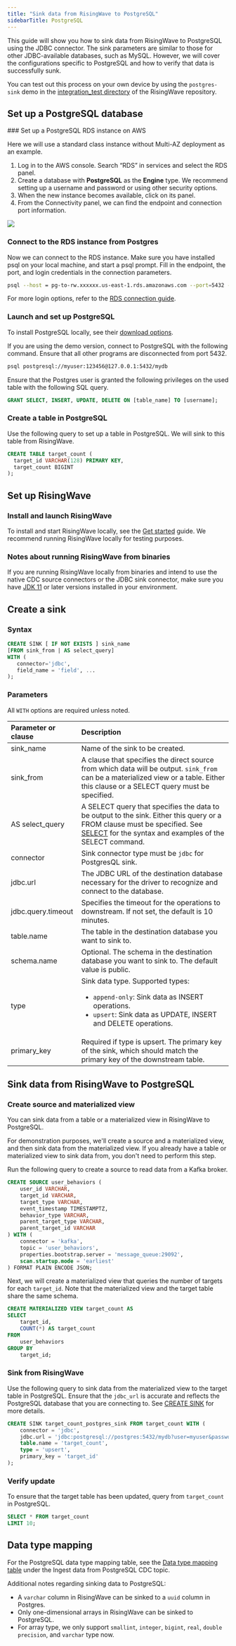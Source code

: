 ```yaml
---
title: "Sink data from RisingWave to PostgreSQL"
sidebarTitle: PostgreSQL
---
```


This guide will show you how to sink data from RisingWave to PostgreSQL using the JDBC connector. The sink parameters are similar to those for other JDBC-available databases, such as MySQL. However, we will cover the configurations specific to PostgreSQL and how to verify that data is successfully sunk.

You can test out this process on your own device by using the `postgres-sink` demo in the [integration\_test directory](https://github.com/risingwavelabs/risingwave/tree/main/integration%5Ftests) of the RisingWave repository.

## Set up a PostgreSQL database

<Tabs>
<Tab title="AWS RDS">
### Set up a PostgreSQL RDS instance on AWS

Here we will use a standard class instance without Multi-AZ deployment as an example.

1. Log in to the AWS console. Search “RDS” in services and select the RDS panel.
2. Create a database with **PostgreSQL** as the **Engine** type. We recommend setting up a username and password or using other security options.
3. When the new instance becomes available, click on its panel.
4. From the Connectivity panel, we can find the endpoint and connection port information.

<Frame>
  <img src="/images/pg-connection.png"/>
</Frame>

### Connect to the RDS instance from Postgres

Now we can connect to the RDS instance. Make sure you have installed psql on your local machine, and start a psql prompt. Fill in the endpoint, the port, and login credentials in the connection parameters.

```bash
psql --host = pg-to-rw.xxxxxx.us-east-1.rds.amazonaws.com --port=5432 --username=awsuser --password
```

For more login options, refer to the [RDS connection guide](https://docs.aws.amazon.com/AmazonRDS/latest/UserGuide/USER%5FConnectToPostgreSQLInstance.html).
</Tab>
<Tab title="Self-hosted">
### Launch and set up PostgreSQL

To install PostgreSQL locally, see their [download options](https://www.postgresql.org/download/).

If you are using the demo version, connect to PostgreSQL with the following command. Ensure that all other programs are disconnected from port 5432.

```bash
psql postgresql://myuser:123456@127.0.0.1:5432/mydb
```

Ensure that the Postgres user is granted the following privileges on the used table with the following SQL query.

```sql
GRANT SELECT, INSERT, UPDATE, DELETE ON [table_name] TO [username];
```
</Tab>
</Tabs>


### Create a table in PostgreSQL

Use the following query to set up a table in PostgreSQL. We will sink to this table from RisingWave.

```sql
CREATE TABLE target_count (
  target_id VARCHAR(128) PRIMARY KEY,
  target_count BIGINT
);
```

## Set up RisingWave

### Install and launch RisingWave

To install and start RisingWave locally, see the [Get started](/get-started/quickstart) guide. We recommend running RisingWave locally for testing purposes.

### Notes about running RisingWave from binaries

If you are running RisingWave locally from binaries and intend to use the native CDC source connectors or the JDBC sink connector, make sure you have [JDK 11](https://openjdk.org/projects/jdk/11/) or later versions installed in your environment.

## Create a sink

### Syntax

```sql
CREATE SINK [ IF NOT EXISTS ] sink_name
[FROM sink_from | AS select_query]
WITH (
   connector='jdbc',
   field_name = 'field', ...
);
```

### Parameters

All `WITH` options are required unless noted.

| Parameter or clause | Description                                                                                                                                                                                                      |
| :------------------ | :-------------- |
| sink\_name          | Name of the sink to be created.                                                                                                                                                                                  |
| sink\_from          | A clause that specifies the direct source from which data will be output. `sink_from` can be a materialized view or a table. Either this clause or a SELECT query must be specified.                            |
| AS select\_query    | A SELECT query that specifies the data to be output to the sink. Either this query or a FROM clause must be specified. See [SELECT](/docs/current/sql-select/) for the syntax and examples of the SELECT command. |
| connector           | Sink connector type must be `jdbc` for PostgresQL sink.                                                                                                                                                          |
| jdbc.url            | The JDBC URL of the destination database necessary for the driver to recognize and connect to the database.                                                                                                      |
| jdbc.query.timeout  | Specifies the timeout for the operations to downstream. If not set, the default is 10 minutes.                                                                                                                   |
| table.name          | The table in the destination database you want to sink to.                                                                                                                                                       |
| schema.name         | Optional. The schema in the destination database you want to sink to. The default value is public.                                                                                                               |
| type                | Sink data type. Supported types: <ul><li>`append-only`: Sink data as INSERT operations.</li><li>`upsert`: Sink data as UPDATE, INSERT and DELETE operations.</li></ul>                                                                        |
| primary\_key        | Required if type is upsert. The primary key of the sink, which should match the primary key of the downstream table.                                                                                             |

## Sink data from RisingWave to PostgreSQL

### Create source and materialized view

You can sink data from a table or a materialized view in RisingWave to PostgreSQL.

For demonstration purposes, we'll create a source and a materialized view, and then sink data from the materialized view. If you already have a table or materialized view to sink data from, you don't need to perform this step.

Run the following query to create a source to read data from a Kafka broker.

```sql
CREATE SOURCE user_behaviors (
    user_id VARCHAR,
    target_id VARCHAR,
    target_type VARCHAR,
    event_timestamp TIMESTAMPTZ,
    behavior_type VARCHAR,
    parent_target_type VARCHAR,
    parent_target_id VARCHAR
) WITH (
    connector = 'kafka',
    topic = 'user_behaviors',
    properties.bootstrap.server = 'message_queue:29092',
    scan.startup.mode = 'earliest'
) FORMAT PLAIN ENCODE JSON;
```

Next, we will create a materialized view that queries the number of targets for each `target_id`. Note that the materialized view and the target table share the same schema.

```sql
CREATE MATERIALIZED VIEW target_count AS
SELECT
    target_id,
    COUNT(*) AS target_count
FROM
    user_behaviors
GROUP BY
    target_id;
```

### Sink from RisingWave
Use the following query to sink data from the materialized view to the target table in PostgreSQL. Ensure that the `jdbc_url` is accurate and reflects the PostgreSQL database that you are connecting to. See [CREATE SINK](/docs/current/sql-create-sink/) for more details.

```sql
CREATE SINK target_count_postgres_sink FROM target_count WITH (
    connector = 'jdbc',
    jdbc.url = 'jdbc:postgresql://postgres:5432/mydb?user=myuser&password=123456',
    table.name = 'target_count',
    type = 'upsert',
    primary_key = 'target_id'
);
```

### Verify update
To ensure that the target table has been updated, query from `target_count` in PostgreSQL.

```sql
SELECT * FROM target_count
LIMIT 10;
```

## Data type mapping

For the PostgreSQL data type mapping table, see the [Data type mapping table](/integrations/sources/postgresql-cdc#data-type-mapping) under the Ingest data from PostgreSQL CDC topic.

Additional notes regarding sinking data to PostgreSQL:

* A `varchar` column in RisingWave can be sinked to a `uuid` column in Postgres.
* Only one-dimensional arrays in RisingWave can be sinked to PostgreSQL.
* For array type, we only support `smallint`, `integer`, `bigint`, `real`, `double precision`, and `varchar` type now.
